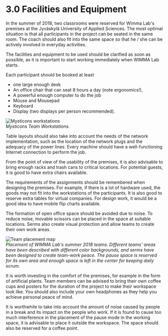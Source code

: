 # 3.0 Facilities and Equipment

In the summer of 2018, two classrooms were reserved for Wimma Lab's premises at the Jyväskylä University of Applied Sciences. The most optimal situation is that all participants in the project can be seated in the same room. The coach should also fit into the same space so that he / she can be actively involved in everyday activities.

The facilities and equipment to be used should be clarified as soon as possible, as it is important to start working immediately when WIMMA Lab starts.

Each participant should be booked at least

* one large enough desk
* An office chair that can seat 8 hours a day (note ergonomics!),
* A powerful enough computer to do the job
* Mouse and Mousepad
* Keyboard
* Display (two displays per person recommended).

![Mysticons workstations](/assets/guide_images/image009.jpg)  
*Mysticons Team Workstations.*

Table layouts should also take into account the needs of the network implementation, such as the location of the network plugs and the adequacy of the power lines. Every machine should have a well-functioning Internet connection to perform the job.

From the point of view of the usability of the premises, it is also advisable to bring enough racks and trash cans to critical locations. For potential guests, it is good to have extra chairs available.

The requirements of the assignments should be remembered when designing the premises. For example, if there is a lot of hardware used, the goods may not fit into the workstations of the participants. It is also good to reserve extra tables for virtual companies. For design work, it would be a good idea to have mobile flip charts available.

The formation of open office space should be avoided due to noise. To reduce noise, movable scissors can be placed in the space at suitable locations. Serms also create visual protection and allow teams to create their own work areas.

![Team placement map](/assets/guide_images/image010.png)  
*Placement of WIMMA Lab's summer 2018 teams. Different teams' areas have been described with different color backgrounds, and serms have been designed to create team-work peace. The pause space is reserved for its own area and enough space is left in the center for keeping daily scrum.*

It is worth investing in the comfort of the premises, for example in the form of artificial plants. Team members can be advised to bring their own coffee cups and posters for the duration of the project to make their workspace look like. You should also include your own headphones as they help you achieve personal peace of mind.

It is worthwhile to take into account the amount of noise caused by people in a break and its impact on the people who work. If it is found to cause too much interference in the placement of the pause mode in the working space, it is advisable to place it outside the workspace. The space should also be reserved for a coffee point.


